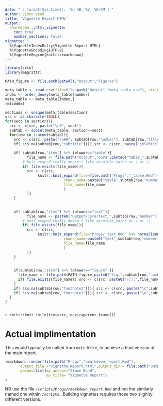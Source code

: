 ```yaml
---
date: "`r format(Sys.time(), '%d %B, %Y, %H:%M')`"
author: Simon Bond
title: "Vignette Report HTML"
output: 
  rmarkdown:::html_vignette:
    toc: true
    number_sections: false
vignette: |
  %\VignetteIndexEntry{Vignette Report HTML} 
  %\VignetteEncoding{UTF-8} 
  %\VignetteEngine{knitr::rmarkdown}
---
```




```r
library(cctu)
library(magrittr)

PATH_figure <- file.path(getwd(),"Output","Figures")

meta_table <- read.csv(file=file.path("Output","meta_table.csv"), stringsAsFactors = FALSE)
index <- order_dewey(meta_table$number)
meta_table <- meta_table[index,]
rm(index)

sections <- unique(meta_table$section)
src <- as.character(NULL)
for(sect in sections){
  src <- c(src, paste("\n#", sect)) 
  subtab <- subset(meta_table, section==sect)
  for(row in 1:nrow(subtab)){
    src <- c(src, paste("\n##", subtab[row,"number"], subtab[row,"title"], "\nPopulation:", subtab[row,"population"]))
    if( !is.na(subtab[row,"subtitle"])){ src <- c(src, paste("\nSubtitle:",subtab[row,"subtitle"]))}
             
    if( subtab[row,"item"] %>% tolower=="table"){
          file_name <- file.path("Output","Core",paste0("table_",subtab[row,"number"],".xml") )
        # knit exapnd really doesn't like absolute paths or \ or \\
        if( file.exists(file_name)){
          src <- c(src, 
               knitr::knit_expand(file=file.path("Progs","_table.Rmd") %>% normalizePath(),
                           chunk_name=paste0("table",subtab[row,"number"]),
                           file_name=file_name 
                           )
          )}
    }
    
    
    if( subtab[row,"item"] %>% tolower=="text"){
          file_name <- paste0("Output/Core/text_",subtab[row,"number"],".xml") 
        # knit exapnd really doesn't like absolute paths or \ or \\
        if( file.exists(file_name)){
          src <- c(src, 
               knitr::knit_expand(file="Progs/_text.Rmd" %>% normalizePath(),
                           chunk_name=paste0("text",subtab[row,"number"]),
                           file_name=file_name 
                           )
          )}
    }
    
    
    if(subtab[row,"item"] %>% tolower=="figure" ){
      file_name <- file.path(PATH_figure,paste0("fig_",subtab[row,"number"],".png"))
      if( file.exists(file_name)) src <- c(src, paste0("![](",file_name,") \n" ))
    }
    if( !is.na(subtab[row,"footnote1"])){ src <- c(src, paste("\n",subtab[row,"footnote1"]))}
    if( !is.na(subtab[row,"footnote1"])){ src <- c(src, paste("\n",subtab[row,"footnote2"]))}
  }
}



```


`r knitr::knit_child(text=src, envir=parent.frame())`


# Actual implimentation

This would typically be called from `main.R` like, to achieve a html version of the main report. 

```r

rmarkdown::render(file.path("Progs","rmarkdown_report.Rmd"),
       output_file ="Vignette Report.html",output_dir = file.path("Output","Reports"),
       params=list(my_author="Simon Bond",
                   my_title= "Vignette Report")
)
```

NB use the file `/scripts/Progs/rmarkdown_report.Rmd` and not the similarly named one within `/scripts` . Building vignettes requires these two slighlty different versions. 

